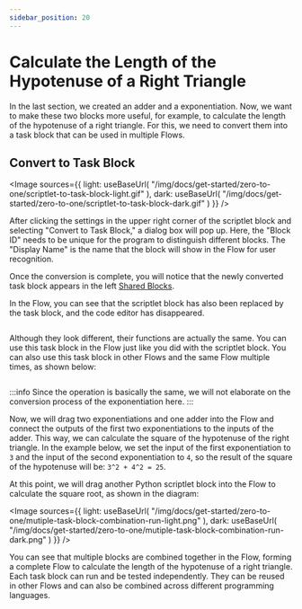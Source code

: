 ```yaml
---
sidebar_position: 20
---
```



# Calculate the Length of the Hypotenuse of a Right Triangle

In the last section, we created an adder and a exponentiation. Now, we want to make these two blocks more useful, for example, to calculate the length of the hypotenuse of a right triangle. For this, we need to convert them into a task block that can be used in multiple Flows.

## Convert to Task Block

<Image
  sources={{
    light: useBaseUrl(
      "/img/docs/get-started/zero-to-one/scriptlet-to-task-block-light.gif"
    ),
    dark: useBaseUrl(
      "/img/docs/get-started/zero-to-one/scriptlet-to-task-block-dark.gif"
    )
  }}
/>

After clicking the settings in the upper right corner of the scriptlet block and selecting "Convert to Task Block," a dialog box will pop up. Here, the "Block ID" needs to be unique for the program to distinguish different blocks. The "Display Name" is the name that the block will show in the Flow for user recognition.

Once the conversion is complete, you will notice that the newly converted task block appears in the left [Shared Blocks](/zh-CN/docs/get-started/interface/project#共享区块--shared-blocks).

In the Flow, you can see that the scriptlet block has also been replaced by the task block, and the code editor has disappeared.

<div className="image-container">
  <Image
    style={{ width: "450px" }}
    sources={{
      light: useBaseUrl(
        "/img/docs/get-started/zero-to-one/scriptlet-to-task-block-in-workflow-light.png"
      ),
      dark: useBaseUrl(
        "/img/docs/get-started/zero-to-one/scriptlet-to-task-block-in-workflow-dark.png"
      )
    }}
  />
</div>

Although they look different, their functions are actually the same. You can use this task block in the Flow just like you did with the scriptlet block. You can also use this task block in other Flows and the same Flow multiple times, as shown below:

<div className="image-container">
  <Image
    sources={{
      light: useBaseUrl(
        "/img/docs/get-started/zero-to-one/task-block-in-workflow-multiple-light.gif"
      ),
      dark: useBaseUrl(
        "/img/docs/get-started/zero-to-one/task-block-in-workflow-multiple-dark.gif"
      )
    }}
  />
</div>

:::info
Since the operation is basically the same, we will not elaborate on the conversion process of the exponentiation here.
:::

Now, we will drag two exponentiations and one adder into the Flow and connect the outputs of the first two exponentiations to the inputs of the adder. This way, we can calculate the square of the hypotenuse of the right triangle. In the example below, we set the input of the first exponentiation to `3` and the input of the second exponentiation to `4`, so the result of the square of the hypotenuse will be: `3^2 + 4^2 = 25`.

At this point, we will drag another Python scriptlet block into the Flow to calculate the square root, as shown in the diagram:

<Image
  sources={{
    light: useBaseUrl(
      "/img/docs/get-started/zero-to-one/mutiple-task-block-combination-run-light.png"
    ),
    dark: useBaseUrl(
      "/img/docs/get-started/zero-to-one/mutiple-task-block-combination-run-dark.png"
    )
  }}
/>

You can see that multiple blocks are combined together in the Flow, forming a complete Flow to calculate the length of the hypotenuse of a right triangle. Each task block can run and be tested independently. They can be reused in other Flows and can also be combined across different programming languages.